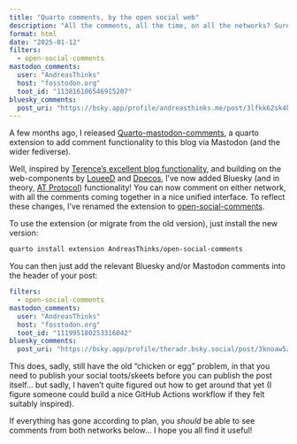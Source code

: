 ```yaml
---
title: "Quarto comments, by the open social web"
description: "All the comments, all the time, on all the networks? Sure, we can do that."
format: html
date: "2025-01-12"
filters:
  - open-social-comments
mastodon_comments:
  user: "AndreasThinks"
  host: "fosstodon.org"
  toot_id: "113816106546915207"
bluesky_comments:
  post_uri: "https://bsky.app/profile/andreasthinks.me/post/3lfkk62sk4k2g"
---
```


A few months ago, I released [Quarto-mastodon-comments](https://andreasthinks.me/posts/quarto_comments/), a quarto extension to add comment functionality to this blog via Mastodon (and the wider fediverse).  

Well, inspired by [Terence's excellent blog functionality](https://shkspr.mobi/blog/2025/01/graphing-the-connections-between-my-blog-posts/), and building on the web-components by [LoueeD](https://gist.github.com/LoueeD/b7dec10b2ea56c825cbb0b3a514720ed) and [Dpecos](https://github.com/dpecos/mastodon-comments?tab=readme-ov-file), I've now added Bluesky (and in theory, [AT Protocol](https://atproto.com/)) functionality! You can now comment on either network, with all the comments coming together in a nice unified interface. To reflect these changes, I've renamed the extension to [open-social-comments](https://github.com/AndreasThinks/quarto-open-social-comments).

To use the extension (or migrate from the old version), just install the new version:

```bash
quarto install extension AndreasThinks/open-social-comments
```

You can then just add the relevant Bluesky and/or Mastodon comments into the header of your post:

```yaml
filters:
  - open-social-comments
mastodon_comments:
  user: "AndreasThinks"
  host: "fosstodon.org"
  toot_id: "111995180253316042"
bluesky_comments:
  post_uri: "https://bsky.app/profile/theradr.bsky.social/post/3knoaw5z4ek2v"
```

This does, sadly, still have the old "chicken or egg" problem, in that you need to publish your social toots/skeets before you can publish the post itself... but sadly, I haven't quite figured out how to get around that yet (I figure someone could build a nice GitHub Actions workflow if they felt suitably inspired).

If everything has gone according to plan, you *should* be able to see comments from both networks below... I hope you all find it useful!